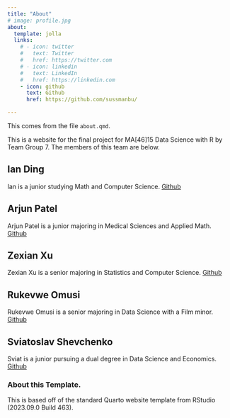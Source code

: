 ```yaml
---
title: "About"
# image: profile.jpg
about:
  template: jolla
  links:
    # - icon: twitter
    #   text: Twitter
    #   href: https://twitter.com
    # - icon: linkedin
    #   text: LinkedIn
    #   href: https://linkedin.com
    - icon: github
      text: Github
      href: https://github.com/sussmanbu/

---
```



This comes from the file `about.qmd`.

This is a website for the final project for MA[46]15 Data Science with R by Team Group 7.
The members of this team are below.

## Ian Ding
Ian is a junior studying Math and Computer Science.
[Github](https://github.com/iding426)

## Arjun Patel

Arjun Patel is a junior majoring in Medical Sciences and Applied Math.
[Github](https://github.com/Arjuntina)

## Zexian Xu
Zexian Xu is a senior majoring in Statistics and Computer Science.
[Github](https://github.com/jessieandjj)

## Rukevwe Omusi
Rukevwe Omusi is a senior majoring in Data Science with a Film minor.
[Github](https://github.com/ojomusi)

## Sviatoslav Shevchenko
Sviat is a junior pursuing a dual degree in Data Science and Economics. 
[Github](https://github.com/sshevche-cell)

<!-- Please leave in the information below -->

### About this Template.

This is based off of the standard Quarto website template from RStudio (2023.09.0 Build 463).
